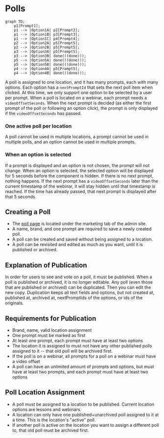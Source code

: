 
# Polls

```mermaid
graph TD;
    p1[Prompt1];
    p1 --> |Option1A| p2[Prompt2];
    p1 --> |Option1B| p3[Prompt3];
    p1 --> |Option1C| p4[Prompt4];
    p2 --> |Option2A| p5[Prompt5];
    p2 --> |Option2B| p5[Prompt5];
    p3 --> |Option3A| p5[Prompt5];
    p3 --> |Option3B| done(((done)));
    p5 --> |Option5A| done(((done)));
    p5 --> |Option5B| done(((done)));
    p4 --> |Option4A| p5[Prompt5];
    p4 --> |Option4B| done(((done)));
```

A poll is assigned to one location, and it has many prompts, each with many options.
Each option has a `nextPromptId` that sets the next poll item when clicked.
At this time, we only support one option to be selected by a user per prompt.
When a poll is located on a webinar, each prompt needs a `videoOffsetSeconds`.
When the next prompt is decided (as either the first prompt of the poll or following an option click), the prompt is only displayed if the `videoOffsetSeconds` has passed.

### One active poll per location

A poll cannot be used in multiple locations, a prompt cannot be used in multiple polls, and an option cannot be used in multiple prompts.

### When an option is selected

If a prompt is displayed and an option is not chosen, the prompt will not change. When an option is selected, the selected option will be displayed for 5 seconds before the component is hidden.
If there is no next prompt, nothing happens. If the next prompt has a `videoOffsetSeconds` later than the current timestamp of the webinar, it will stay hidden until that timestamp is reached. If the time has already passed, that next prompt is displayed after that 5 seconds.

## Creating a Poll

- The [poll page](https://prd-xms-api.combinedcuriosity.io/admin/polls/) is located under the marketing tab of the admin site.
- A name, brand, and one prompt are required to save a newly created poll.
- A poll can be created and saved without being assigned to a location.
- A poll can be revisited and edited as much as you want, until it is published or archived.

## Explanation of Publication

In order for users to see and vote on a poll, it must be published. When a poll is published or archived, it is no longer editable.
Any poll (even those that are published or archived) can be duplicated. Then you can edit the new copy.
Duplication keeps all text fields and options, but not created at, published at, archived at, nextPromptIds of the options, or ids of the originals.

## Requirements for Publication

- Brand, name, valid location assignment
- One prompt must be marked as first
- At least one prompt, each prompt must have at least two options
- The location it is assigned to must not have any other published polls assigned to it -- that old poll will be archived first.
- If the poll is on a webinar, all prompts for a poll on a webinar must have a video offset
- A poll can have an unlimited amount of prompts and options, but must have at least two prompts, and each prompt must have at least two options

## Poll Location Assignment

- A poll must be assigned to a location to be published. Current location options are lessons and webinars.
- A location can only have one published+unarchived poll assigned to it at a time. This is the location's "active" poll.
- If another poll is active on the location you want to assign a different poll to, that old poll must be archived first.
